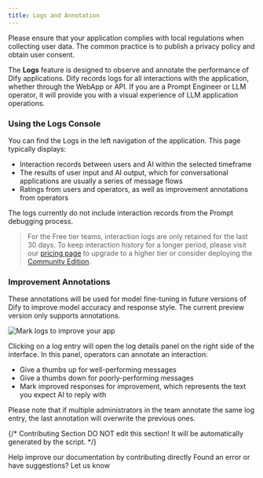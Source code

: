```yaml
---
title: Logs and Annotation
---
```



<Warning>
Please ensure that your application complies with local regulations when collecting user data. The common practice is to publish a privacy policy and obtain user consent.
</Warning>

The **Logs** feature is designed to observe and annotate the performance of Dify applications. Dify records logs for all interactions with the application, whether through the WebApp or API. If you are a Prompt Engineer or LLM operator, it will provide you with a visual experience of LLM application operations.

### Using the Logs Console

You can find the Logs in the left navigation of the application. This page typically displays:

* Interaction records between users and AI within the selected timeframe
* The results of user input and AI output, which for conversational applications are usually a series of message flows
* Ratings from users and operators, as well as improvement annotations from operators

The logs currently do not include interaction records from the Prompt debugging process.

> For the Free tier teams, interaction logs are only retained for the last 30 days. To keep interaction history for a longer period, please visit our [pricing page](https://dify.ai/pricing) to upgrade to a higher tier or consider deploying the [Community Edition](/en/getting-started/install-self-hosted/docker-compose).

### Improvement Annotations

<Info>
These annotations will be used for model fine-tuning in future versions of Dify to improve model accuracy and response style. The current preview version only supports annotations.
</Info>

![Mark logs to improve your app](https://assets-docs.dify.ai/dify-enterprise-mintlify/en/guides/annotation/a17d81cd50a6788df3bf6853cc963d0b.png)

Clicking on a log entry will open the log details panel on the right side of the interface. In this panel, operators can annotate an interaction:

* Give a thumbs up for well-performing messages
* Give a thumbs down for poorly-performing messages
* Mark improved responses for improvement, which represents the text you expect AI to reply with

Please note that if multiple administrators in the team annotate the same log entry, the last annotation will overwrite the previous ones.

{/*
Contributing Section
DO NOT edit this section!
It will be automatically generated by the script.
*/}

<CardGroup cols="2">
    <Card
        title="Edit this page"
        icon="pen-to-square"
        href="https://github.com/langgenius/dify-docs-mintlify/edit/main/en/guides/annotation/logs.mdx"
    >
        Help improve our documentation by contributing directly
    </Card>
    <Card
        title="Report an issue"
        icon="github"
        href="https://github.com/langgenius/dify-docs-mintlify/issues/new?title=Documentation%20Issue%3A%20&body=%23%23%20Issue%20Description%0A%3C%21--%20Please%20briefly%20describe%20the%20issue%20you%20found%20--%3E%0A%0A%23%23%20Page%20Link%0Ahttps%3A%2F%2Fgithub.com%2Flanggenius%2Fdify-docs-mintlify%2Fblob%2Fmain%2Fen/guides/annotation%2Flogs.mdx%0A%0A%23%23%20Suggested%20Changes%0A%3C%21--%20If%20you%20have%20specific%20suggestions%20for%20changes%2C%20please%20describe%20them%20here%20--%3E%0A%0A%3C%21--%20Thank%20you%20for%20helping%20improve%20our%20documentation%21%20--%3E"
    >
        Found an error or have suggestions? Let us know
    </Card>
</CardGroup>
